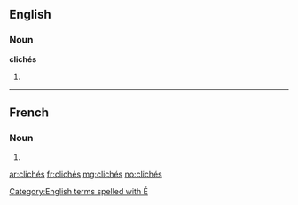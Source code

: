 ==English==

===Noun===
'''clichés'''

# {{plural of|[[cliché]]}}

[[Category:English terms spelled with É]]

----

==French==

===Noun===
{{infl|fr|plural|sort=cliches}} {{m|p}}

# {{plural of|cliché|lang=fr|sort=cliches}}

[[ar:clichés]]
[[fr:clichés]]
[[mg:clichés]]
[[no:clichés]]